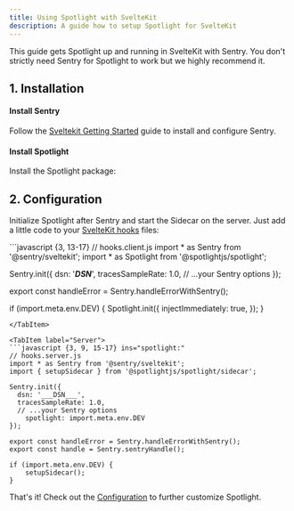 ```yaml
---
title: Using Spotlight with SvelteKit
description: A guide how to setup Spotlight for SvelteKit
---
```



This guide gets Spotlight up and running in SvelteKit with Sentry. 
You don't strictly need Sentry for Spotlight to work but we highly recommend it.

## 1. Installation

#### Install Sentry

Follow the [Sveltekit Getting Started](https://docs.sentry.io/platforms/javascript/guides/sveltekit/) guide to install and configure Sentry.

#### Install Spotlight

Install the Spotlight package:

<InstallCommand/>


## 2. Configuration

Initialize Spotlight after Sentry and start the Sidecar on the server. Just add a little code to your [SvelteKit hooks](https://kit.svelte.dev/docs/hooks) files:

<Tabs>

<TabItem label="Client">
```javascript {3, 13-17}
// hooks.client.js
import * as Sentry from '@sentry/sveltekit';
import * as Spotlight from '@spotlightjs/spotlight';

Sentry.init({
  dsn: '___DSN___',
  tracesSampleRate: 1.0,
  // ...your Sentry options
});

export const handleError = Sentry.handleErrorWithSentry();

if (import.meta.env.DEV) {
	Spotlight.init({ 
    injectImmediately: true, 
  });
}
```
</TabItem>

<TabItem label="Server">
```javascript {3, 9, 15-17} ins="spotlight:"
// hooks.server.js
import * as Sentry from '@sentry/sveltekit';
import { setupSidecar } from '@spotlightjs/spotlight/sidecar';

Sentry.init({
  dsn: '___DSN___',
  tracesSampleRate: 1.0,
  // ...your Sentry options
	spotlight: import.meta.env.DEV
});

export const handleError = Sentry.handleErrorWithSentry();
export const handle = Sentry.sentryHandle();

if (import.meta.env.DEV) {
	setupSidecar();
}
```
</TabItem>

</Tabs>

That's it! Check out the [Configuration](/reference/configuration/) to further customize Spotlight.